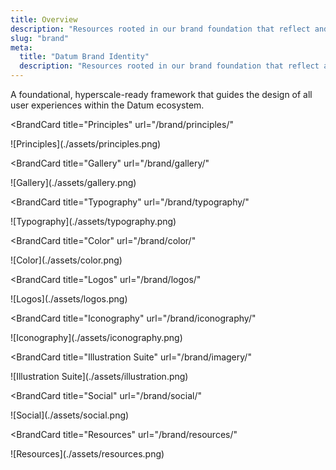 ```yaml
---
title: Overview
description: "Resources rooted in our brand foundation that reflect and amplify our purpose, people, and product."
slug: "brand"
meta:
  title: "Datum Brand Identity"
  description: "Resources rooted in our brand foundation that reflect and amplify our purpose, people, and product."
---
```



A foundational, hyperscale-ready framework that guides the design of all user experiences within the Datum ecosystem.


<Container tag="section" class="grid gap-7.5 md:grid-cols-2 lg:grid-cols-3 max-w-none lg:mt-16 md:mt-12 mt-8 content-stretch">

<BrandCard
  title="Principles"
  url="/brand/principles/"
>
  <Fragment slot="image">
    ![Principles](./assets/principles.png)
  </Fragment>
</BrandCard>

<BrandCard
  title="Gallery"
  url="/brand/gallery/"
>
  <Fragment slot="image">
    ![Gallery](./assets/gallery.png)
  </Fragment>
</BrandCard>

<BrandCard
  title="Typography"
  url="/brand/typography/"
>
  <Fragment slot="image">
    ![Typography](./assets/typography.png)
  </Fragment>
</BrandCard>

<BrandCard
  title="Color"
  url="/brand/color/"
>
  <Fragment slot="image">
    ![Color](./assets/color.png)
  </Fragment>
</BrandCard>

<BrandCard
  title="Logos"
  url="/brand/logos/"
>
  <Fragment slot="image">
    ![Logos](./assets/logos.png)
  </Fragment>
</BrandCard>

<BrandCard
  title="Iconography"
  url="/brand/iconography/"
>
  <Fragment slot="image">
    ![Iconography](./assets/iconography.png)
  </Fragment>
</BrandCard>

<BrandCard
  title="Illustration Suite"
  url="/brand/imagery/"
>
  <Fragment slot="image">
    ![Illustration Suite](./assets/illustration.png)
  </Fragment>
</BrandCard>

<BrandCard
  title="Social"
  url="/brand/social/"
>
  <Fragment slot="image">
    ![Social](./assets/social.png)
  </Fragment>
</BrandCard>

<BrandCard
  title="Resources"
  url="/brand/resources/"
>
  <Fragment slot="image">
    ![Resources](./assets/resources.png)
  </Fragment>
</BrandCard>


</Container>
